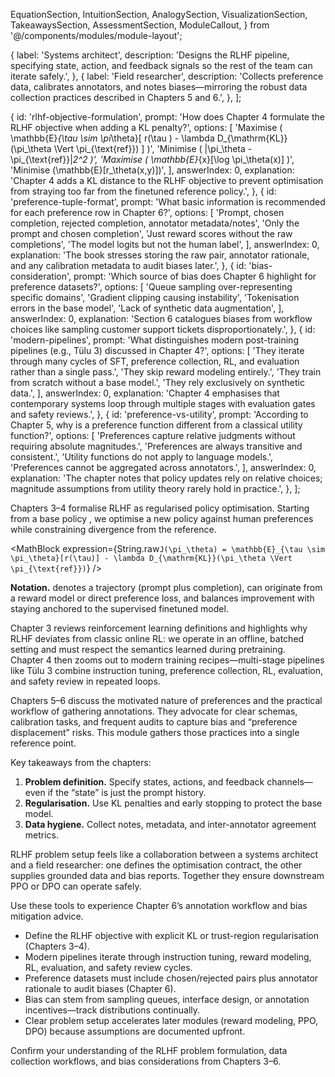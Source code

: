   EquationSection,
  IntuitionSection,
  AnalogySection,
  VisualizationSection,
  TakeawaysSection,
  AssessmentSection,
  ModuleCallout,
} from '@/components/modules/module-layout';

  {
    label: 'Systems architect',
    description:
      'Designs the RLHF pipeline, specifying state, action, and feedback signals so the rest of the team can iterate safely.',
  },
  {
    label: 'Field researcher',
    description:
      'Collects preference data, calibrates annotators, and notes biases—mirroring the robust data collection practices described in Chapters 5 and 6.',
  },
];

  {
    id: 'rlhf-objective-formulation',
    prompt: 'How does Chapter 4 formulate the RLHF objective when adding a KL penalty?',
    options: [
      'Maximise \( \mathbb{E}_{\tau \sim \pi_\theta}[ r(\tau ) - \lambda D_{\mathrm{KL}}(\pi_\theta \Vert \pi_{\text{ref}}) ] \)',
      'Minimise \( \|\pi_\theta - \pi_{\text{ref}}\|_2^2 \)',
      'Maximise \( \mathbb{E}_{x}[\log \pi_\theta(x)] \)',
      'Minimise \(\mathbb{E}[r_\theta(x,y)]\)',
    ],
    answerIndex: 0,
    explanation:
      'Chapter 4 adds a KL distance to the RLHF objective to prevent optimisation from straying too far from the finetuned reference policy.',
  },
  {
    id: 'preference-tuple-format',
    prompt: 'What basic information is recommended for each preference row in Chapter 6?',
    options: [
      'Prompt, chosen completion, rejected completion, annotator metadata/notes',
      'Only the prompt and chosen completion',
      'Just reward scores without the raw completions',
      'The model logits but not the human label',
    ],
    answerIndex: 0,
    explanation:
      'The book stresses storing the raw pair, annotator rationale, and any calibration metadata to audit biases later.',
  },
  {
    id: 'bias-consideration',
    prompt: 'Which source of bias does Chapter 6 highlight for preference datasets?',
    options: [
      'Queue sampling over-representing specific domains',
      'Gradient clipping causing instability',
      'Tokenisation errors in the base model',
      'Lack of synthetic data augmentation',
    ],
    answerIndex: 0,
    explanation:
      'Section 6 catalogues biases from workflow choices like sampling customer support tickets disproportionately.',
  },
  {
    id: 'modern-pipelines',
    prompt: 'What distinguishes modern post-training pipelines (e.g., Tülu 3) discussed in Chapter 4?',
    options: [
      'They iterate through many cycles of SFT, preference collection, RL, and evaluation rather than a single pass.',
      'They skip reward modeling entirely.',
      'They train from scratch without a base model.',
      'They rely exclusively on synthetic data.',
    ],
    answerIndex: 0,
    explanation:
      'Chapter 4 emphasises that contemporary systems loop through multiple stages with evaluation gates and safety reviews.',
  },
  {
    id: 'preference-vs-utility',
    prompt: 'According to Chapter 5, why is a preference function different from a classical utility function?',
    options: [
      'Preferences capture relative judgments without requiring absolute magnitudes.',
      'Preferences are always transitive and consistent.',
      'Utility functions do not apply to language models.',
      'Preferences cannot be aggregated across annotators.',
    ],
    answerIndex: 0,
    explanation:
      'The chapter notes that policy updates rely on relative choices; magnitude assumptions from utility theory rarely hold in practice.',
  },
];

<EquationSection id="equation" title="RLHF Objective Refresher">
  <p>
    Chapters&nbsp;3–4 formalise RLHF as regularised policy optimisation. Starting from a base policy <MathInline expression={String.raw`\pi_{\text{ref}}`} />, we optimise a
    new policy <MathInline expression={String.raw`\pi_\theta`} /> against human preferences while constraining divergence from the reference.
  </p>

  <MathBlock
    expression={String.raw`J(\pi_\theta) = \mathbb{E}_{\tau \sim \pi_\theta}[r(\tau)] - \lambda D_{\mathrm{KL}}(\pi_\theta \Vert \pi_{\text{ref}})`}
  />

  <ModuleCallout>
    <strong>Notation.</strong> <MathInline expression={String.raw`\tau`} /> denotes a trajectory (prompt plus completion), <MathInline expression={String.raw`r(\tau)`} /> can
    originate from a reward model or direct preference loss, and <MathInline expression={String.raw`\lambda`} /> balances improvement with staying anchored to the
    supervised finetuned model.
  </ModuleCallout>
</EquationSection>

<IntuitionSection id="intuition" title="From Definitions to Pipelines">
  <p>
    Chapter&nbsp;3 reviews reinforcement learning definitions and highlights why RLHF deviates from classic online RL: we operate in an offline, batched setting
    and must respect the semantics learned during pretraining. Chapter&nbsp;4 then zooms out to modern training recipes—multi-stage pipelines like Tülu 3 combine
    instruction tuning, preference collection, RL, evaluation, and safety review in repeated loops.
  </p>
  <p>
    Chapters&nbsp;5–6 discuss the motivated nature of preferences and the practical workflow of gathering annotations. They advocate for clear schemas, calibration
    tasks, and frequent audits to capture bias and “preference displacement” risks. This module gathers those practices into a single reference point.
  </p>
  <ModuleCallout>
    Key takeaways from the chapters:
    <ol>
      <li><strong>Problem definition.</strong> Specify states, actions, and feedback channels—even if the “state” is just the prompt history.</li>
      <li><strong>Regularisation.</strong> Use KL penalties and early stopping to protect the base model.</li>
      <li><strong>Data hygiene.</strong> Collect notes, metadata, and inter-annotator agreement metrics.</li>
    </ol>
  </ModuleCallout>
</IntuitionSection>

<AnalogySection id="analogy" title="Analogy: Systems Architect Meets Field Researcher">
  <p>
    RLHF problem setup feels like a collaboration between a systems architect and a field researcher: one defines the optimisation contract, the other supplies
    grounded data and bias reports. Together they ensure downstream PPO or DPO can operate safely.
  </p>
  <AnalogyComparison items={analogyItems} />
</AnalogySection>

<VisualizationSection id="visualization" title="Preference Data Playground">
  <p>
    Use these tools to experience Chapter&nbsp;6’s annotation workflow and bias mitigation advice.
  </p>
  <PreferenceInterfaceDemo />
  <PreferenceBiasVisualizer />
</VisualizationSection>

<TakeawaysSection id="takeaways" title="Operational Notes">
  <ul>
    <li>Define the RLHF objective with explicit KL or trust-region regularisation (Chapters&nbsp;3–4).</li>
    <li>Modern pipelines iterate through instruction tuning, reward modeling, RL, evaluation, and safety review cycles.</li>
    <li>Preference datasets must include chosen/rejected pairs plus annotator rationale to audit biases (Chapter&nbsp;6).</li>
    <li>Bias can stem from sampling queues, interface design, or annotation incentives—track distributions continually.</li>
    <li>Clear problem setup accelerates later modules (reward modeling, PPO, DPO) because assumptions are documented upfront.</li>
  </ul>
</TakeawaysSection>

<AssessmentSection id="assessment" title="Problem Setup Check">
  <p>Confirm your understanding of the RLHF problem formulation, data collection workflows, and bias considerations from Chapters&nbsp;3–6.</p>
  <AssessmentQuiz questions={assessmentQuestions} />
</AssessmentSection>
